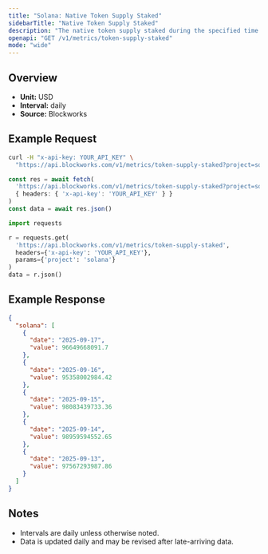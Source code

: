 ```yaml
---
title: "Solana: Native Token Supply Staked"
sidebarTitle: "Native Token Supply Staked"
description: "The native token supply staked during the specified time period for given blockchain."
openapi: "GET /v1/metrics/token-supply-staked"
mode: "wide"
---
```


## Overview

- **Unit:** USD
- **Interval:** daily
- **Source:** Blockworks

## Example Request

<CodeGroup>

```bash cURL
curl -H "x-api-key: YOUR_API_KEY" \
  "https://api.blockworks.com/v1/metrics/token-supply-staked?project=solana"
```

```typescript TypeScript
const res = await fetch(
  'https://api.blockworks.com/v1/metrics/token-supply-staked?project=solana',
  { headers: { 'x-api-key': 'YOUR_API_KEY' } }
)
const data = await res.json()
```

```python Python
import requests

r = requests.get(
  'https://api.blockworks.com/v1/metrics/token-supply-staked',
  headers={'x-api-key': 'YOUR_API_KEY'},
  params={'project': 'solana'}
)
data = r.json()
```

</CodeGroup>

## Example Response

```json
{
  "solana": [
    {
      "date": "2025-09-17",
      "value": 96649668091.7
    },
    {
      "date": "2025-09-16",
      "value": 95358002984.42
    },
    {
      "date": "2025-09-15",
      "value": 98083439733.36
    },
    {
      "date": "2025-09-14",
      "value": 98959594552.65
    },
    {
      "date": "2025-09-13",
      "value": 97567293987.86
    }
  ]
}
```

## Notes
- Intervals are daily unless otherwise noted.
- Data is updated daily and may be revised after late-arriving data.